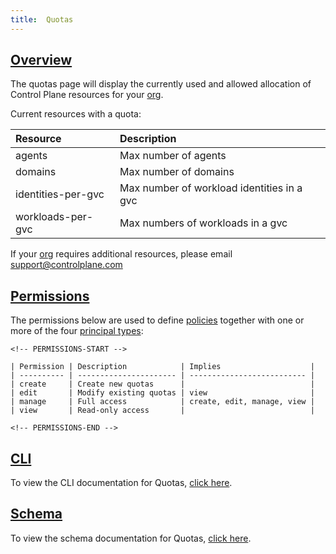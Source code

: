 ```yaml
---
title:  Quotas
---
```


## [Overview](#overview)

The quotas page will display the currently used and allowed allocation of Control Plane resources for your [org](/api-reference/org).

Current resources with a quota:

| Resource           | Description                                |
| :----------------- | :----------------------------------------- |
| agents             | Max number of agents                       |
| domains            | Max number of domains                      |
| identities-per-gvc | Max number of workload identities in a gvc |
| workloads-per-gvc  | Max numbers of workloads in a gvc          |

If your [org](/api-reference/org) requires additional resources, please email [support@controlplane.com](mailto:support@controlplane.com) 
## [Permissions](#permissions)

The permissions below are used to define [policies](/api-reference/policy) together with one or more of the four
[principal types](/concepts/principal_types):


```
<!-- PERMISSIONS-START -->

| Permission | Description            | Implies                    |
| ---------- | ---------------------- | -------------------------- |
| create     | Create new quotas      |                            |
| edit       | Modify existing quotas | view                       |
| manage     | Full access            | create, edit, manage, view |
| view       | Read-only access       |                            |

<!-- PERMISSIONS-END -->
```
## [CLI](#cli)

To view the CLI documentation for Quotas, [click here](cli#quota).

## [Schema](#schema)

To view the schema documentation for Quotas, [click here](schemas/quota).

